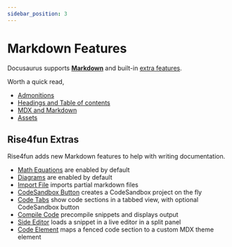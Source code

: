 ```yaml
---
sidebar_position: 3
---
```


# Markdown Features

Docusaurus supports **[Markdown](https://daringfireball.net/projects/markdown/syntax)** and
built-in [extra features](./docusaurus-extras).

Worth a quick read,

- [Admonitions](https://docusaurus.io/docs/markdown-features/admonitions)
- [Headings and Table of contents](https://docusaurus.io/docs/markdown-features/toc)
- [MDX and Markdown](https://docusaurus.io/docs/markdown-features/react)
- [Assets](https://docusaurus.io/docs/markdown-features/assets)

## Rise4fun Extras

Rise4fun adds new Markdown features to help with writing documentation.

- [Math Equations](/docs/markdown-features/math-equations) are enabled by default
- [Diagrams](/docs/markdown-features/diagrams) are enabled by default
- [Import File](/docs/markdown-features/import-file) imports partial markdown files
- [CodeSandbox Button](/docs/markdown-features/codesandbox-button) creates a CodeSandbox project on the fly
- [Code Tabs](/docs/markdown-features/code-tabs) show code sections in a tabbed view, with optional CodeSandbox button
- [Compile Code](/docs/markdown-features/compile-code) precompile snippets and displays output
- [Side Editor](/docs/markdown-features/side-editor) loads a snippet in a live editor in a split panel
- [Code Element](/docs/markdown-features/code-element) maps a fenced code section to a custom MDX theme element
